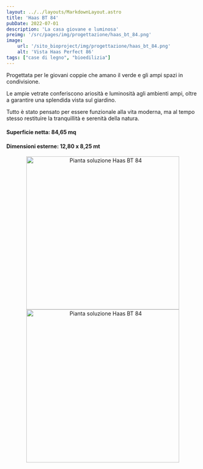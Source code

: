 ```yaml
---
layout: ../../layouts/MarkdownLayout.astro
title: 'Haas BT 84'
pubDate: 2022-07-01
description: 'La casa giovane e luminosa'
preimg: '/src/pages/img/progettazione/haas_bt_84.png'
image:
    url: '/sito_bioproject/img/progettazione/haas_bt_84.png'
    alt: 'Vista Haas Perfect 86'
tags: ["case di legno", "bioedilizia"]
---
```


Progettata per le giovani coppie che amano il verde e gli ampi spazi in condivisione.  

Le ampie vetrate conferiscono ariosità e luminosità agli ambienti ampi, oltre a garantire una splendida vista sul giardino.  

Tutto è stato pensato per essere funzionale alla vita moderna, ma al tempo stesso restituire la tranquillità e serenità della natura.    
  
#### Superficie netta: 84,65 mq
#### Dimensioni esterne: 12,80 x 8,25 mt

<div style="text-align: center;">
<Image src={imgPianta} alt="Pianta soluzione Haas BT 84" height="400"/>
<Image src={imgPiantaIso} alt="Pianta soluzione Haas BT 84" height="400"/>
</div>
